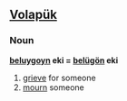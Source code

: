 ==[[Volapük]]==

===Noun===
'''[[beluygoyn]] eki = [[belügön]] eki''' 

# [[grieve]] for someone
# [[mourn]] someone